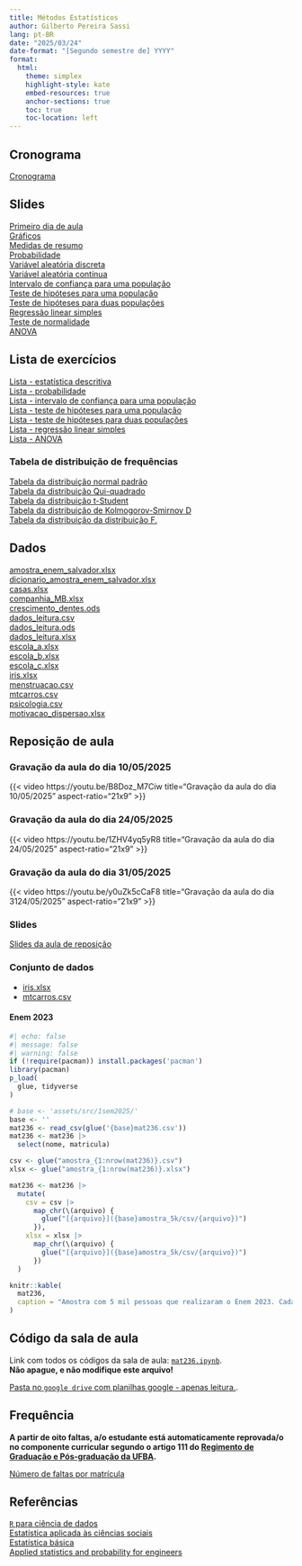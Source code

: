 ```yaml
---
title: Métodos Estatísticos 
author: Gilberto Pereira Sassi
lang: pt-BR
date: "2025/03/24"
date-format: "[Segundo semestre de] YYYY"
format:
  html:
    theme: simplex
    highlight-style: kate
    embed-resources: true
    anchor-sections: true
    toc: true
    toc-location: left
---
```


## Cronograma

[Cronograma](https://docs.google.com/spreadsheets/d/1ezLMtEENeh-uinSZOcy9nu0gBEmFbSRRVt3olFIr8uo/edit?usp=drive_link){target="_blank"}

## Slides

[Primeiro dia de aula](primeiro-dia-mat236.pdf)<br>
[Gráficos](graficos.pdf){target="_blank"}<br>
[Medidas de resumo](medidasResumo.pdf){target="_blank"}<br>
[Probabilidade](introProb.pdf){target="_blank"}<br>
[Variável aleatória discreta](varDiscreta.pdf){target="_blank"}<br>
[Variável aleatória contínua](varContinua.pdf){target="_blank"}<br>
[Intervalo de confiança para uma população](intervaloConfianca.pdf){target="_blank"}<br>
[Teste de hipóteses para uma população](testeHipoteses.pdf){target="_blank"}<br>
[Teste de hipóteses para duas populações](testeHipoteses2pop.pdf){target="_blank"}<br>
[Regressão linear simples](regressao-linear-simples.pdf){target="_blank"}<br>
[Teste de normalidade](normalidade.pdf){target="_blank"}<br>
[ANOVA](anova.pdf){target="_blank"}

## Lista de exercícios

[Lista - estatística descritiva](lista_est_descr.pdf){target="_blank"}<br>
[Lista - probabilidade](lista_prob.pdf){target="_blank"}<br>
[Lista - intervalo de confiança para uma população](lista-ex-ic.pdf){target="_blank"}<br>
[Lista - teste de hipóteses para uma população](lista-test-1-pop.pdf){target="_blank"}<br>
[Lista - teste de hipóteses para duas populações](lista-test-2-pop.pdf){target="_blank"}<br>
[Lista - regressão linear simples](regressao-linear-simples.pdf){target="_blank"}<br>
[Lista - ANOVA](anova.pdf)

### Tabela de distribuição de frequências

[Tabela da distribuição normal padrão](tabela-z.pdf){target="_blank"}<br>
[Tabela da distribuição Qui-quadrado](tabela-chi-square.pdf)<br>
[Tabela da distribuição t-Student](tabela-t-student.pdf)<br>
[Tabela da distribuição de Kolmogorov-Smirnov D](tabela-X.pdf)<br>
[Tabela da distribuição da distribuição F.](tabela-F.pdf)

## Dados

[amostra_enem_salvador.xlsx](amostra_enem_salvador.xlsx)<br>
[dicionario_amostra_enem_salvador.xlsx](dicionario_enem_2023.xlsx)<br>
[casas.xlsx](casas.xlsx)<br>
[companhia_MB.xlsx](companhia_MB.xlsx)<br>
[crescimento_dentes.ods](crescimento_dentes.ods)<br>
[dados_leitura.csv](dados_leitura.csv)<br>
[dados_leitura.ods](dados_leitura.ods)<br>
[dados_leitura.xlsx](dados_leitura.xlsx)<br>
[escola_a.xlsx](escola_a.xlsx)<br>
[escola_b.xlsx](escola_b.xlsx)<br>
[escola_c.xlsx](escola_c.xlsx)<br>
[iris.xlsx](iris.xlsx)<br>
[menstruacao.csv](menstruacao.csv)<br>
[mtcarros.csv](mtcarros.csv)<br>
[psicologia.csv](psicologia.csv)<br>
[motivacao_dispersao.xlsx](motivacao_dispersao.xlsx)

## Reposição de aula

### Gravação da aula do dia 10/05/2025

{{< video https://youtu.be/B8Doz_M7Ciw
    title="Gravação da aula do dia 10/05/2025"
    aspect-ratio="21x9" 
>}}

### Gravação da aula do dia 24/05/2025

{{< video https://youtu.be/1ZHV4yq5yR8
    title="Gravação da aula do dia 24/05/2025"
    aspect-ratio="21x9" 
>}}

### Gravação da aula do dia 31/05/2025

{{< video https://youtu.be/y0uZk5cCaF8
    title="Gravação da aula do dia 3124/05/2025"
    aspect-ratio="21x9" 
>}}


### Slides

[Slides da aula de reposição](slides.html){target="_blank"}


### Conjunto de dados

* [iris.xlsx](iris.xlsx)
* [mtcarros.csv](mtcarros.csv)

#### Enem 2023

```r
#| echo: false
#| message: false
#| warning: false
if (!require(pacman)) install.packages('pacman')
library(pacman)
p_load(
  glue, tidyverse
)

# base <- 'assets/src/1sem2025/'
base <- ''
mat236 <- read_csv(glue('{base}mat236.csv'))
mat236 <- mat236 |>
  select(nome, matricula)

csv <- glue("amostra_{1:nrow(mat236)}.csv")
xlsx <- glue("amostra_{1:nrow(mat236)}.xlsx")

mat236 <- mat236 |>
  mutate(
    csv = csv |>
      map_chr(\(arquivo) {
        glue("[{arquivo}]({base}amostra_5k/csv/{arquivo})")
      }),
    xlsx = xlsx |>
      map_chr(\(arquivo) {
        glue("[{arquivo}]({base}amostra_5k/csv/{arquivo})")
      })
  )

knitr::kable(
  mat236, 
  caption = "Amostra com 5 mil pessoas que realizaram o Enem 2023. Cada estudante tem sua própria amostra."
)
```

## Código da sala de aula

Link com todos os códigos da sala de aula: [`mat236.ipynb`](https://colab.research.google.com/drive/1At_RzgOUm1-_xW1ev_fC3QwuYKfQsP4f?usp=sharing){target="_blank"}. <br>
**Não apague, e não modifique este arquivo!**

[Pasta no `google drive` com planilhas google - apenas leitura.](https://drive.google.com/drive/folders/1GG2X985ByF_Zc0E0fJjfOl1Cn5CEoIIW?usp=sharing){target="_blank"}.

## Frequência

**A partir de oito faltas, a/o estudante está automaticamente reprovada/o no componente curricular segundo o artigo 111 do [Regimento de Graduação e Pós-graduação da UFBA](https://ea.ufba.br/wp-content/uploads/2020/06/UFBA-Regulamento-Ensino-.pdf){target="_blank"}.**

[Número de faltas por matrícula](https://docs.google.com/spreadsheets/d/1bHDxC1HFv58qlffcQCnJ-zsn7fmfWiGlhgnAFGoyELs/edit?usp=sharing){target="_blank"}

## Referências

[`R` para ciência de dados](https://r4ds.hadley.nz/){target="_blank"}<br>
[Estatística aplicada às ciências sociais](estatistica-aplicada-barbetta.pdf){target="_blank"}<br>
[Estatística básica](estatistica-basica-bussab-morettin.pdf){target="_blank"}<br>
[Applied statistics and probability for engineers](applied-statistics-montgomery.pdf){target="_blank"}